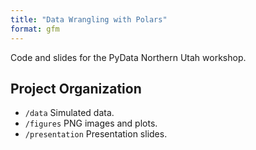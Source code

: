 ```yaml
---
title: "Data Wrangling with Polars"
format: gfm
---
```


Code and slides for the PyData Northern Utah workshop.

## Project Organization

- `/data` Simulated data.
- `/figures` PNG images and plots.
- `/presentation` Presentation slides.

